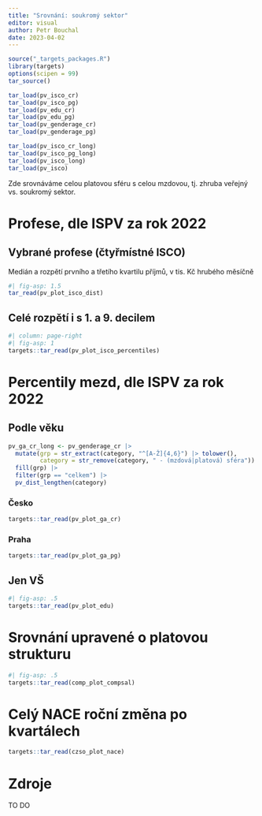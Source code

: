 ```yaml
---
title: "Srovnání: soukromý sektor"
editor: visual
author: Petr Bouchal
date: 2023-04-02
---
```


```r
source("_targets_packages.R")
library(targets)
options(scipen = 99)
tar_source()

tar_load(pv_isco_cr)
tar_load(pv_isco_pg)
tar_load(pv_edu_cr)
tar_load(pv_edu_pg)
tar_load(pv_genderage_cr)
tar_load(pv_genderage_pg)

tar_load(pv_isco_cr_long)
tar_load(pv_isco_pg_long)
tar_load(pv_isco_long)
tar_load(pv_isco)
```

Zde srovnáváme celou platovou sféru s celou mzdovou, tj.
zhruba veřejný vs. soukromý sektor.

# Profese, dle ISPV za rok 2022 {#profese-dle-ispv-za-rok-2022}

## Vybrané profese (čtyřmístné ISCO) {#vybrané-profese-čtyřmístné-isco}

Medián a rozpětí prvního a třetího kvartilu příjmů, v tis.
Kč hrubého měsíčně

```r
#| fig-asp: 1.5
tar_read(pv_plot_isco_dist)
```

## Celé rozpětí i s 1. a 9. decilem {#celé-rozpětí-i-s-1.-a-9.-decilem}

```r
#| column: page-right
#| fig-asp: 1
targets::tar_read(pv_plot_isco_percentiles)
```

# Percentily mezd, dle ISPV za rok 2022 {#percentily-mezd-dle-ispv-za-rok-2022}

## Podle věku {#podle-věku}

```r
pv_ga_cr_long <- pv_genderage_cr |>
  mutate(grp = str_extract(category, "^[A-Ž]{4,6}") |> tolower(),
         category = str_remove(category, " - (mzdová|platová) sféra")) |>
  fill(grp) |>
  filter(grp == "celkem") |>
  pv_dist_lengthen(category)
```

### Česko {#česko}

```r
targets::tar_read(pv_plot_ga_cr)
```

### Praha {#praha}

```r
targets::tar_read(pv_plot_ga_pg)
```

## Jen VŠ {#jen-vš}

```r
#| fig-asp: .5
targets::tar_read(pv_plot_edu)
```

# Srovnání upravené o platovou strukturu

```r
#| fig-asp: .5
targets::tar_read(comp_plot_compsal)
```


# Celý NACE roční změna po kvartálech {#celý-nace-roční-změna-po-kvartálech}

```r
targets::tar_read(czso_plot_nace)
```

# Zdroje {#zdroje}

TO DO

